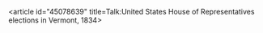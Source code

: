 <article id="45078639" title=Talk:United States House of Representatives elections in Vermont, 1834>
	<talkpage id="45078639" title="Talk:United States House of Representatives elections in Vermont, 1834">
{{WikiProject United States|VT=yes}}
	</talkpage>
</article>